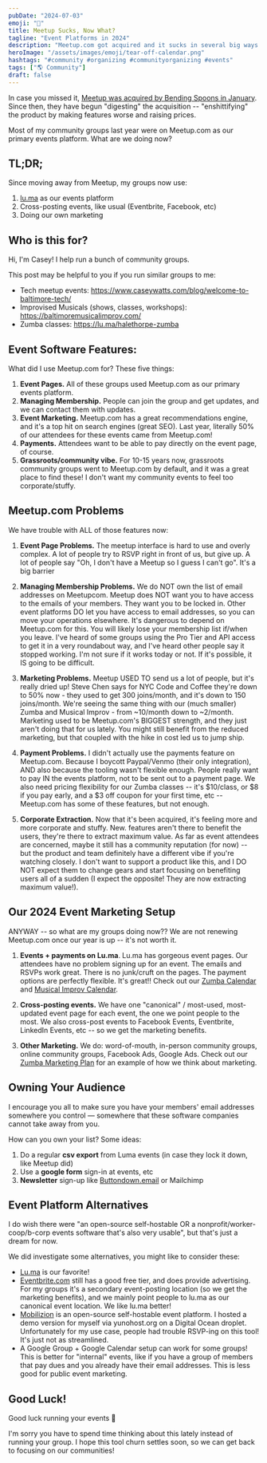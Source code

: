 ```yaml
---
pubDate: "2024-07-03"
emoji: "📆"
title: Meetup Sucks, Now What?
tagline: "Event Platforms in 2024"
description: "Meetup.com got acquired and it sucks in several big ways. We're jumping ship to Lu.ma, and we love it!"
heroImage: "/assets/images/emoji/tear-off-calendar.png"
hashtags: "#community #organizing #communityorganizing #events"
tags: ["🌎 Community"]
draft: false
---
```


In case you missed it, [Meetup was acquired by Bending Spoons in January](https://www.meetup.com/blog/a-new-home-for-meetup/). Since then, they have begun "digesting" the acquisition -- "enshittifying" the product by making features worse and raising prices.

Most of my community groups last year were on Meetup.com as our primary events platform. What are we doing now?

## TL;DR;
Since moving away from Meetup, my groups now use:
1. [lu.ma](https://lu.ma) as our events platform
2. Cross-posting events, like usual (Eventbrite, Facebook, etc)
3. Doing our own marketing

## Who is this for?

Hi, I'm Casey! I help run a bunch of community groups.

This post may be helpful to you if you run similar groups to me:

* Tech meetup events: https://www.caseywatts.com/blog/welcome-to-baltimore-tech/
* Improvised Musicals (shows, classes, workshops): https://baltimoremusicalimprov.com/
* Zumba classes: https://lu.ma/halethorpe-zumba

## Event Software Features:

What did I use Meetup.com for? These five things:

1. **Event Pages.** All of these groups used Meetup.com as our primary events platform.
2. **Managing Membership.** People can join the group and get updates, and we can contact them with updates.
3. **Event Marketing.** Meetup.com has a great recommendations engine, and it's a top hit on search engines (great SEO). Last year, literally 50% of our attendees for these events came from Meetup.com!
4. **Payments.** Attendees want to be able to pay directly on the event page, of course.
5. **Grassroots/community vibe.** For 10-15 years now, grassroots community groups went to Meetup.com by default, and it was a great place to find these! I don't want my community events to feel too corporate/stuffy.


## Meetup.com Problems

We have trouble with ALL of those features now:

1. **Event Page Problems.** The meetup interface is hard to use and overly complex. A lot of people try to RSVP right in front of us, but give up. A lot of people say "Oh, I don't have a Meetup so I guess I can't go". It's a big barrier

2. **Managing Membership Problems.** We do NOT own the list of email addresses on Meetupcom. Meetup does NOT want you to have access to the emails of your members. They want you to be locked in. Other event platforms DO let you have access to email addresses, so you can move your operations elsewhere. It's dangerous to depend on Meetup.com for this. You will likely lose your membership list if/when you leave. I've heard of some groups using the Pro Tier and API access to get it in a very roundabout way, and I've heard other people say it stopped working. I'm not sure if it works today or not. If it's possible, it IS going to be difficult.

3. **Marketing Problems.** Meetup USED TO send us a lot of people, but it's really dried up! Steve Chen says for NYC Code and Coffee they're down to 50% now - they used to get 300 joins/month, and it's down to 150 joins/month. We're seeing the same thing with our (much smaller) Zumba and Musical Improv - from ~10/month down to ~2/month. Marketing used to be Meetup.com's BIGGEST strength, and they just aren't doing that for us lately. You might still benefit from the reduced marketing, but that coupled with the hike in cost led us to jump ship.

4. **Payment Problems.** I didn't actually use the payments feature on Meetup.com. Because I boycott Paypal/Venmo (their only integration), AND also because the tooling wasn't flexible enough. People really want to pay IN the events platform, not to be sent out to a payment page. We also need pricing flexibility for our Zumba classes -- it's $10/class, or $8 if you pay early, and a $3 off coupon for your first time, etc -- Meetup.com has some of these features, but not enough.

5. **Corporate Extraction.** Now that it's been acquired, it's feeling more and more corporate and stuffy. New. features aren't there to benefit the users, they're there to extract maximum value. As far as event attendees are concerned, maybe it still has a community reputation (for now) -- but the product and team definitely have a different vibe if you're watching closely. I don't want to support a product like this, and I DO NOT expect them to change gears and start focusing on benefiting users all of a sudden (I expect the opposite! They are now extracting maximum value!).


## Our 2024 Event Marketing Setup

ANYWAY -- so what are my groups doing now?? We are not renewing Meetup.com once our year is up -- it's not worth it.

1. **Events + payments on Lu.ma**. Lu.ma has gorgeous event pages. Our attendees have no problem signing up for an event. The emails and RSVPs work great. There is no junk/cruft on the pages. The payment options are perfectly flexible. It's great!! Check out our [Zumba Calendar](https://lu.ma/baltimore-musical-improv) and [Musical Improv Calendar](https://lu.ma/baltimore-musical-improv).

2. **Cross-posting events.** We have one "canonical" / most-used, most-updated event page for each event, the one we point people to the most. We also cross-post events to Facebook Events, Eventbrite, LinkedIn Events, etc -- so we get the marketing benefits.

3. **Other Marketing.** We do: word-of-mouth, in-person community groups, online community groups, Facebook Ads, Google Ads. Check out our [Zumba Marketing Plan](https://docs.google.com/document/d/1yc2TvXQJTB-RQ9qctNF6XbPsyj7rWhRRWI6BCTyfqxY/edit#heading=h.1vouc9rvqvry) for an example of how we think about marketing.

## Owning Your Audience

I encourage you all to make sure you have your members' email addresses somewhere you control — somewhere that these software companies cannot take away from you.

How can you own your list? Some ideas:

1. Do a regular **csv export** from Luma events (in case they lock it down, like Meetup did)
2. Use a **google form** sign-in at events, etc
3. **Newsletter** sign-up like [Buttondown.email](https://buttondown.email) or Mailchimp

## Event Platform Alternatives

I do wish there were "an open-source self-hostable OR a nonprofit/worker-coop/b-corp events software that's also very usable", but that's just a dream for now.

We did investigate some alternatives, you might like to consider these:

* [Lu.ma](https://lu.ma) is our favorite!
* [Eventbrite.com](https://eventbrite.com) still has a good free tier, and does provide advertising. For my groups it's a secondary event-posting location (so we get the marketing benefits), and we mainly point people to lu.ma as our canonical event location. We like lu.ma better!
* [Mobilizion](https://mobilizon.org/) is an open-source self-hostable event platform. I hosted a demo version for myself via yunohost.org on a Digital Ocean droplet. Unfortunately for my use case, people had trouble RSVP-ing on this tool! It's just not as streamlined.
* A Google Group + Google Calendar setup can work for some groups! This is better for "internal" events, like if you have a group of members that pay dues and you already have their email addresses. This is less good for public event marketing.

## Good Luck!

Good luck running your events 🙂

I'm sorry you have to spend time thinking about this lately instead of running your group. I hope this tool churn settles soon, so we can get back to focusing on our communities!
